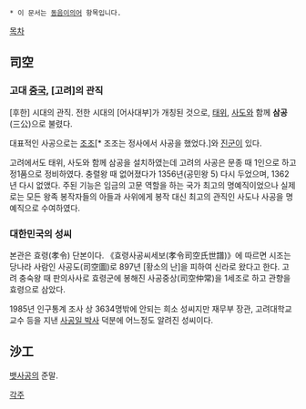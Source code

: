  * 이 문서는 [[동음이의어]] 항목입니다.

[[목차]]
== 司空 ==
=== 고대 [[중국]], [고려]의 관직 ===
[후한] 시대의 관직. 전한 시대의 [어사대부]가 개칭된 것으로, [[태위]], [[사도]]와 함께 '''삼공'''(三公)으로 불렸다.

대표적인 사공으로는 [[조조]][* 조조는 정사에서 사공을 했었다.]와 [[진군]]이 있다.

고려에서도 태위, 사도와 함께 삼공을 설치하였는데 고려의 사공은 문종 때 1인으로 하고 정1품으로 정비하였다. 충렬왕 때 없어졌다가 1356년(공민왕 5) 다시 두었으며, 1362년 다시 없앴다. 주된 기능은 임금의 고문 역할을 하는 국가 최고의 명예직이었으나 실제로는 모든 왕족 봉작자들의 아들과 사위에게 봉작 대신 최고의 관직인 사도나 사공을 명예직으로 수여하였다.

=== 대한민국의 성씨 ===
본관은 효령(孝令) 단본이다. 《효령사공씨세보(孝令司空氏世譜)》에 따르면 시조는 당나라 사람인 사공도(司空圖)로 897년 [황소의 난]을 피하여 신라로 왔다고 한다. 고려 충숙왕 때 판의사사로 효령군에 봉해진 사공중상(司空仲常)을 1세조로 하고 관향을 효령으로 삼았다.

1985년 인구통계 조사 상 3634명밖에 안되는 희소 성씨지만 재무부 장관, 고려대학교 교수 등을 지낸 [http://people.search.naver.com/search.naver?sm=tab_txc&where=people_profile&ie=utf8&query=%EC%82%AC%EA%B3%B5%EC%9D%BC&os=214994 사공일 박사] 덕분에 어느정도 알려진 성씨이다.

== 沙工 ==
[[뱃사공]]의 준말.

[[각주]]
